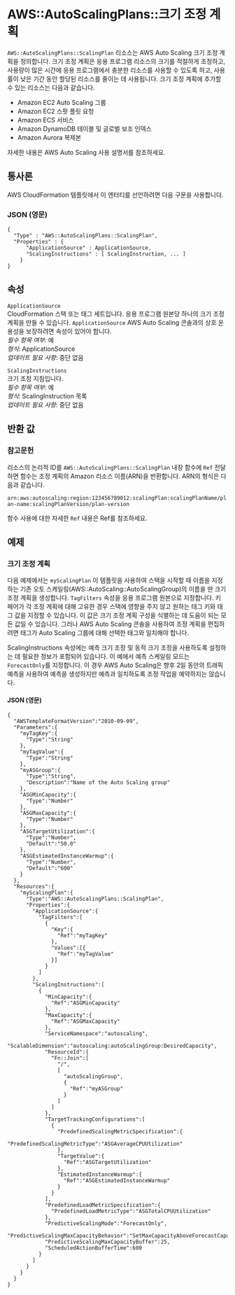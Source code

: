 # AWS::AutoScalingPlans::크기 조정 계획

`AWS::AutoScalingPlans::ScalingPlan` 리소스는 AWS Auto Scaling 크기 조정 계획을 정의합니다. 크기 조정 계획은 응용 프로그램 리소스의 크기를 적절하게 조정하고, 사용량이 많은 시간에 응용 프로그램에서 충분한 리소스를 사용할 수 있도록 하고, 사용률이 낮은 기간 동안 할당된 리소스를 줄이는 데 사용됩니다. 크기 조정 계획에 추가할 수 있는 리소스는 다음과 같습니다.

- Amazon EC2 Auto Scaling 그룹
- Amazon EC2 스팟 플릿 요청
- Amazon ECS 서비스
- Amazon DynamoDB 테이블 및 글로벌 보조 인덱스
- Amazon Aurora 복제본

자세한 내용은 AWS Auto Scaling 사용 설명서를 참조하세요.

## 통사론

AWS CloudFormation 템플릿에서 이 엔터티를 선언하려면 다음 구문을 사용합니다.

### JSON (영문)

```
{
  "Type" : "AWS::AutoScalingPlans::ScalingPlan",
  "Properties" : {
      "ApplicationSource" : ApplicationSource,
      "ScalingInstructions" : [ ScalingInstruction, ... ]
    }
}
```

## 속성

`ApplicationSource`  
CloudFormation 스택 또는 태그 세트입니다. 응용 프로그램 원본당 하나의 크기 조정 계획을 만들 수 있습니다. `ApplicationSource` AWS Auto Scaling 콘솔과의 상호 운용성을 보장하려면 속성이 있어야 합니다.  
_필수 항목 여부_: 예  
_형식_: ApplicationSource  
_업데이트 필요 사항_: 중단 없음

`ScalingInstructions`  
크기 조정 지침입니다.  
_필수 항목 여부_: 예  
_형식_: ScalingInstruction 목록  
_업데이트 필요 사항_: 중단 없음

## 반환 값

### 참고문헌

리소스의 논리적 ID를 `AWS::AutoScalingPlans::ScalingPlan` 내장 함수에 `Ref` 전달하면 함수는 조정 계획의 Amazon 리소스 이름(ARN)을 반환합니다. ARN의 형식은 다음과 같습니다.

`arn:aws:autoscaling:region:123456789012:scalingPlan:scalingPlanName/plan-name:scalingPlanVersion/plan-version `

함수 사용에 대한 자세한 `Ref` 내용은 Ref를 참조하세요.

## 예제

### 크기 조정 계획

다음 예제에서는 `myScalingPlan` 이 템플릿을 사용하여 스택을 시작할 때 이름을 지정하는 기존 오토 스케일링(AWS::AutoScaling::AutoScalingGroup)의 이름을 딴 크기 조정 계획을 생성합니다. `TagFilters` 속성을 응용 프로그램 원본으로 지정합니다. 키 페어가 각 조정 계획에 대해 고유한 경우 스택에 영향을 주지 않고 원하는 태그 키와 태그 값을 지정할 수 있습니다. 이 값은 크기 조정 계획 구성을 식별하는 데 도움이 되는 모든 값일 수 있습니다. 그러나 AWS Auto Scaling 콘솔을 사용하여 조정 계획을 편집하려면 태그가 Auto Scaling 그룹에 대해 선택한 태그와 일치해야 합니다.

ScalingInstructions 속성에는 예측 크기 조정 및 동적 크기 조정을 사용하도록 설정하는 데 필요한 정보가 포함되어 있습니다. 이 예에서 예측 스케일링 모드는 `ForecastOnly`를 지정합니다. 이 경우 AWS Auto Scaling은 향후 2일 동안의 트래픽 예측을 사용하여 예측을 생성하지만 예측과 일치하도록 조정 작업을 예약하지는 않습니다.

#### JSON (영문)

```
{
  "AWSTemplateFormatVersion":"2010-09-09",
  "Parameters":{
    "myTagKey":{
      "Type":"String"
    },
    "myTagValue":{
      "Type":"String"
    },
    "myASGroup":{
      "Type":"String",
      "Description":"Name of the Auto Scaling group"
    },
    "ASGMinCapacity":{
      "Type":"Number"
    },
    "ASGMaxCapacity":{
      "Type":"Number"
    },
    "ASGTargetUtilization":{
      "Type":"Number",
      "Default":"50.0"
    },
    "ASGEstimatedInstanceWarmup":{
      "Type":"Number",
      "Default":"600"
    }
  },
  "Resources":{
    "myScalingPlan":{
      "Type":"AWS::AutoScalingPlans::ScalingPlan",
      "Properties":{
        "ApplicationSource":{
          "TagFilters":[
            {
              "Key":{
                "Ref":"myTagKey"
              },
              "Values":[{
                "Ref":"myTagValue"
              }]
            }
          ]
        },
        "ScalingInstructions":[
          {
            "MinCapacity":{
              "Ref":"ASGMinCapacity"
            },
            "MaxCapacity":{
              "Ref":"ASGMaxCapacity"
            },
            "ServiceNamespace":"autoscaling",
            "ScalableDimension":"autoscaling:autoScalingGroup:DesiredCapacity",
            "ResourceId":{
              "Fn::Join":[
                "/",
                [
                  "autoScalingGroup",
                  {
                    "Ref":"myASGroup"
                  }
                ]
              ]
            },
            "TargetTrackingConfigurations":[
              {
                "PredefinedScalingMetricSpecification":{
                  "PredefinedScalingMetricType":"ASGAverageCPUUtilization"
                },
                "TargetValue":{
                  "Ref":"ASGTargetUtilization"
                },
                "EstimatedInstanceWarmup":{
                  "Ref":"ASGEstimatedInstanceWarmup"
                }
              }
            ],
            "PredefinedLoadMetricSpecification":{
              "PredefinedLoadMetricType":"ASGTotalCPUUtilization"
            },
            "PredictiveScalingMode":"ForecastOnly",
            "PredictiveScalingMaxCapacityBehavior":"SetMaxCapacityAboveForecastCapacity",
            "PredictiveScalingMaxCapacityBuffer":25,
            "ScheduledActionBufferTime":600
          }
        ]
      }
    }
  }
}
```

